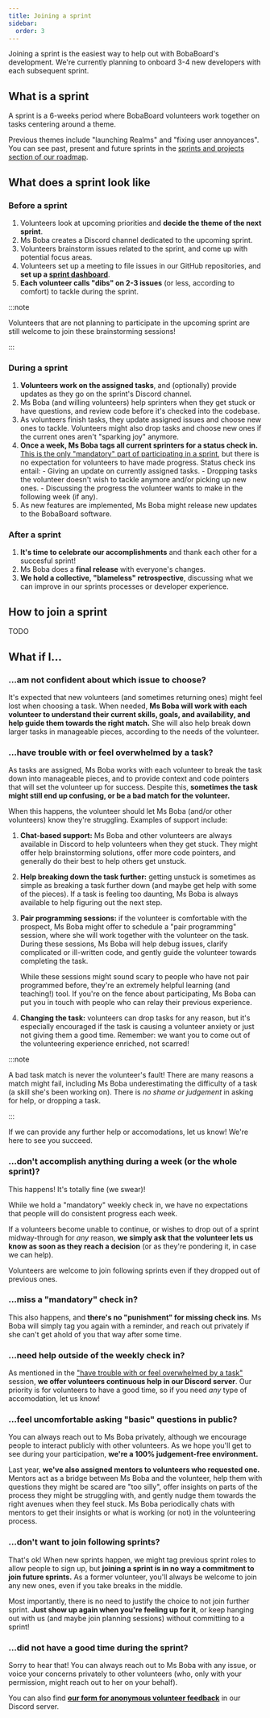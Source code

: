 ```yaml
---
title: Joining a sprint
sidebar:
  order: 3
---
```


Joining a sprint is the easiest way to help out with BobaBoard's development.
We're currently planning to onboard 3-4 new developers with each subsequent
sprint.

## What is a sprint

A sprint is a 6-weeks period where BobaBoard volunteers work together on tasks
centering around a theme.

Previous themes include "launching Realms" and "fixing user annoyances". You can
see past, present and future sprints in the
[sprints and projects section of our roadmap](docs/project/roadmap/sprints-and-projects.mdx).

## What does a sprint look like

### Before a sprint

1. Volunteers look at upcoming priorities and **decide the theme of the next
   sprint**.
2. Ms Boba creates a Discord channel dedicated to the upcoming sprint.
3. Volunteers brainstorm issues related to the sprint, and come up with
   potential focus areas.
4. Volunteers set up a meeting to file issues in our GitHub repositories, and
   **set up a
   [sprint dashboard](https://github.com/orgs/BobaBoard/projects/7)**.
5. **Each volunteer calls "dibs" on 2-3 issues** (or less, according to comfort)
   to tackle during the sprint.

:::note

Volunteers that are not planning to participate in the upcoming sprint are still
welcome to join these brainstorming sessions!

:::

### During a sprint

1. **Volunteers work on the assigned tasks**, and (optionally) provide updates
   as they go on the sprint's Discord channel.
2. Ms Boba (and willing volunteers) help sprinters when they get stuck or have
   questions, and review code before it's checked into the codebase.
3. As volunteers finish tasks, they update assigned issues and choose new ones
   to tackle. Volunteers might also drop tasks and choose new ones if the
   current ones aren't "sparking joy" anymore.
4. **Once a week, Ms Boba tags all current sprinters for a status check in.**
   <u>This is the only "mandatory" part of participating in a sprint</u>, but
   there is no expectation for volunteers to have made progress. Status check
   ins entail: - Giving an update on currently assigned tasks. - Dropping tasks
   the volunteer doesn't wish to tackle anymore and/or picking up new ones. -
   Discussing the progress the volunteer wants to make in the following week (if
   any).
5. As new features are implemented, Ms Boba might release new updates to the
   BobaBoard software.

### After a sprint

1. **It's time to celebrate our accomplishments** and thank each other for a
   succesful sprint!
2. Ms Boba does a **final release** with everyone's changes.
3. **We hold a collective, "blameless" retrospective**, discussing what we can
   improve in our sprints processes or developer experience.

## How to join a sprint

TODO

## What if I...

### ...am not confident about which issue to choose?

It's expected that new volunteers (and sometimes returning ones) might feel lost
when choosing a task. When needed, **Ms Boba will work with each volunteer to
understand their current skills, goals, and availability, and help guide them
towards the right match.** She will also help break down larger tasks in
manageable pieces, according to the needs of the volunteer.

### ...have trouble with or feel overwhelmed by a task?

As tasks are assigned, Ms Boba works with each volunteer to break the task down
into manageable pieces, and to provide context and code pointers that will set
the volunteer up for success. Despite this, **sometimes the task might still end
up confusing, or be a bad match for the volunteer.**

When this happens, the volunteer should let Ms Boba (and/or other volunteers)
know they're struggling. Examples of support include:

1. **Chat-based support:** Ms Boba and other volunteers are always available in
   Discord to help volunteers when they get stuck. They might offer help
   brainstorming solutions, offer more code pointers, and generally do their
   best to help others get unstuck.
2. **Help breaking down the task further:** getting unstuck is sometimes as
   simple as breaking a task further down (and maybe get help with some of the
   pieces). If a task is feeling too daunting, Ms Boba is always available to
   help figuring out the next step.
3. **Pair programming sessions:** if the volunteer is comfortable with the
   prospect, Ms Boba might offer to schedule a "pair programming" session, where
   she will work together with the volunteer on the task. During these sessions,
   Ms Boba will help debug issues, clarify complicated or ill-written code, and
   gently guide the volunteer towards completing the task.

   While these sessions might sound scary to people who have not pair programmed
   before, they're an extremely helpful learning (and teaching!) tool. If you're
   on the fence about participating, Ms Boba can put you in touch with people
   who can relay their previous experience.

4. **Changing the task:** volunteers can drop tasks for any reason, but it's
   especially encouraged if the task is causing a volunteer anxiety or just not
   giving them a good time. Remember: we want you to come out of the
   volunteering experience enriched, not scarred!

:::note

A bad task match is never the volunteer's fault! There are many reasons a match
might fail, including Ms Boba underestimating the difficulty of a task (a skill
she's been working on). There is _no shame or judgement_ in asking for help, or
dropping a task.

:::

If we can provide any further help or accomodations, let us know! We're here to
see you succeed.

### ...don't accomplish anything during a week (or the whole sprint)?

This happens! It's totally fine (we swear)!

While we hold a "mandatory" weekly check in, we have no expectations that people
will do consistent progress each week.

If a volunteers become unable to continue, or wishes to drop out of a sprint
midway-through for _any_ reason, **we simply ask that the volunteer lets us know
as soon as they reach a decision** (or as they're pondering it, in case we can
help).

Volunteers are welcome to join following sprints even if they dropped out of
previous ones.

### ...miss a "mandatory" check in?

This also happens, and **there's no "punishment" for missing check ins**. Ms
Boba will simply tag you again with a reminder, and reach out privately if she
can't get ahold of you that way after some time.

### ...need help outside of the weekly check in?

As mentioned in the
["have trouble with or feel overwhelmed by a task"](#have-trouble-with-or-feel-overwhelmed-by-a-task)
session, **we offer volunteers continuous help in our Discord server**. Our
priority is for volunteers to have a good time, so if you need _any_ type of
accomodation, let us know!

### ...feel uncomfortable asking "basic" questions in public?

You can always reach out to Ms Boba privately, although we encourage people to
interact publicly with other volunteers. As we hope you'll get to see during
your participation, **we're a 100% judgement-free environment.**

Last year, **we've also assigned mentors to volunteers who requested one.**
Mentors act as a bridge between Ms Boba and the volunteer, help them with
questions they might be scared are "too silly", offer insights on parts of the
process they might be struggling with, and gently nudge them towards the right
avenues when they feel stuck. Ms Boba periodically chats with mentors to get
their insights or what is working (or not) in the volunteering process.

### ...don't want to join following sprints?

That's ok! When new sprints happen, we might tag previous sprint roles to allow
people to sign up, but **joining a sprint is in no way a commitment to join
future sprints.** As a former volunteer, you'll always be welcome to join any
new ones, even if you take breaks in the middle.

Most importantly, there is no need to justify the choice to not join further
sprint. **Just show up again when you're feeling up for it**, or keep hanging
out with us (and maybe join planning sessions) without committing to a sprint!

### ...did not have a good time during the sprint?

Sorry to hear that! You can always reach out to Ms Boba with any issue, or voice
your concerns privately to other volunteers (who, only with your permission,
might reach out to her on your behalf).

You can also find
[**our form for anonymous volunteer feedback**](https://discord.com/channels/755621267645923409/755621268094713888/1067955447421751336)
in our Discord server.
